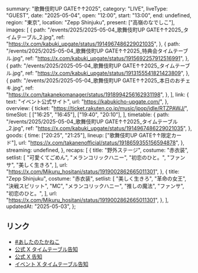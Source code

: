   summary: "歌舞伎町UP GATE↑↑2025",
  category: "LIVE",
  liveType: "GUEST",
  date: "2025-05-04",
  open: "12:00",
  start: "13:00",
  end: undefined,
  region: "東京",
  location: "Zepp Shinjuku",
  present: ["高嶺のなでしこ"],
  images: [
    {
      path: "/events/2025/2025-05-04_歌舞伎町UP GATE↑↑2025_タイムテーブル_2.jpg",
      ref: "https://x.com/kabuki_upgate/status/1914967486229021035",
    },
    {
      path: "/events/2025/2025-05-04_歌舞伎町UP GATE↑↑2025_特典会タイムテーブル.jpg",
      ref: "https://x.com/kabuki_upgate/status/1915692257912516991",
    },
    {
      path: "/events/2025/2025-05-04_歌舞伎町UP GATE↑↑2025_タイムテーブル.jpg",
      ref: "https://x.com/kabuki_upgate/status/1913155541821423809",
    },
    {
      path: "/events/2025/2025-05-04_歌舞伎町UP GATE↑↑2025_本日のおチェキ.jpg",
      ref: "https://x.com/takanekomanager/status/1918994256162931198",
    },
  ],
  link: {
    text: "イベント公式サイト",
    url: "https://kabukicho-upgate.com/",
  },
  overview: {
    ticket: "https://ticket.rakuten.co.jp/music/jpop/idle/RTZPAWJ/",
    timeSlot: [
      ["16:25", "16:45"],
      ["19:40", "20:10"],
    ],
    timetable: {
      path: "/events/2025/2025-05-04_歌舞伎町UP GATE↑↑2025_タイムテーブル_2.jpg",
      ref: "https://x.com/kabuki_upgate/status/1914967486229021035",
    },
    goods: {
      time: ["20:25", "21:25"],
      lineup: ["歌舞伎町UP GATE↑↑限定カード"],
      url: "https://x.com/takanenofficial/status/1918659355156594878",
    },
    streaming: undefined,
  },
  recaps: [
    {
      title: "野外ステージ",
      costume: "赤衣装",
      setlist: [
        "可愛くてごめん",
        "メランコリックハニー",
        "初恋のひと。",
        "ファンサ",
        "美しく生きろ",
      ],
      url: "https://x.com/Mikuru_hositani/status/1919002862665011301",
    },
    {
      title: "Zepp Shinjuku",
      costume: "赤衣装",
      setlist: [
        "美しく生きろ",
        "革命の女王",
        "決戦スピリット",
        "MC",
        "メランコリックハニー",
        "推しの魔法",
        "ファンサ",
        "初恋のひと。",
      ],
      url: "https://x.com/Mikuru_hositani/status/1919002862665011301",
    },
  ],
  updatedAt: "2025-05-03",
};

## リンク

- [#あしたのたかねこ](https://x.com/takanenofficial/status/1918659355156594878)
- [公式 X タイムテーブル告知](https://x.com/takanenofficial/status/1913216019633737842)
- [公式 X 告知](https://x.com/takanenofficial/status/1902321700043448401)
- [イベント X タイムテーブル告知](https://x.com/kabuki_upgate/status/1913155541821423809)
